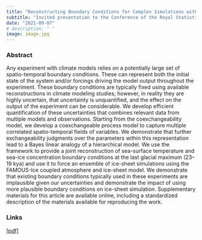 ```yaml
---
title: "Reconstructing Boundary Conditions for Complex Simulations with Application to Climate Models"
subtitle: "Invited presentation to the Conference of the Royal Statistical Society"
date: "2021-09-07"
# description: " "
image: image.jpg
---
```


### Abstract

Any experiment with climate models relies on a potentially large set of spatio-temporal boundary conditions. These can represent both the initial state of the system and/or forcings driving the model output throughout the experiment. These boundary conditions are typically fixed using available reconstructions in climate modeling studies; however, in reality they are highly uncertain, that uncertainty is unquantified, and the effect on the output of the experiment can be considerable. We develop efficient quantification of these uncertainties that combines relevant data from multiple models and observations. Starting from the coexchangeability model, we develop a coexchangeable process model to capture multiple correlated spatio-temporal fields of variables. We demonstrate that further exchangeability judgments over the parameters within this representation lead to a Bayes linear analogy of a hierarchical model. We use the framework to provide a joint reconstruction of sea-surface temperature and sea-ice concentration boundary conditions at the last glacial maximum (23–19 kya) and use it to force an ensemble of ice-sheet simulations using the FAMOUS-Ice coupled atmosphere and ice-sheet model. We demonstrate that existing boundary conditions typically used in these experiments are implausible given our uncertainties and demonstrate the impact of using more plausible boundary conditions on ice-sheet simulation. Supplementary materials for this article are available online, including a standardized description of the materials available for reproducing the work.

### Links

[[pdf]](rss.pdf)
